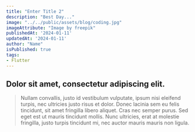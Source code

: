 ```yaml
---
title: "Enter Title 2"
description: "Best Day..."
image: "../../public/assets/blog/coding.jpg"
imageAttribute: "Image by freepik"
publishedAt: '2024-01-11'
updatedAt: '2024-01-11'
author: "Name"
isPublished: true
tags:
- Flutter
---
```


## Dolor sit amet, consectetur adipiscing elit. 
> Nullam convallis, justo id vestibulum vulputate, ipsum nisi eleifend turpis, 
nec ultricies justo risus et dolor. Donec lacinia sem eu felis tincidunt, sit amet fringilla libero aliquet. 
Cras nec semper purus. Sed eget est ut mauris tincidunt mollis. 
Nunc ultricies, erat at molestie fringilla, justo turpis tincidunt mi, nec auctor mauris mauris non ligula.